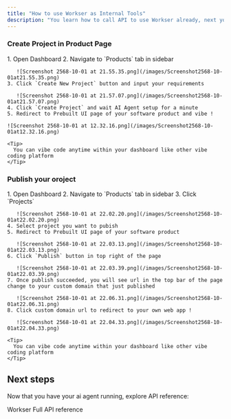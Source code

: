 ```yaml
---
title: "How to use Workser as Internal Tools"
description: "You learn how to call API to use Workser already, next you can also vibe code in Workser yourself or with your internal employees in the company. "
---
```


### Create Project in Product Page

<AccordionGroup>
  <Accordion title="Create new Project" defaultOpen={false} icon="window">
    1. Open Dashboard
    2. Navigate to `Products` tab in sidebar

       ![Screenshot 2568-10-01 at 21.55.35.png](/images/Screenshot2568-10-01at21.55.35.png)
    3. Click `Create New Project` button and input your requirements

       ![Screenshot 2568-10-01 at 21.57.07.png](/images/Screenshot2568-10-01at21.57.07.png)
    4. Click `Create Project` and wait AI Agent setup for a minute
    5. Redirect to Prebuilt UI page of your software product and vibe !

    ![Screenshot 2568-10-01 at 12.32.16.png](/images/Screenshot2568-10-01at12.32.16.png)

    <Tip>
      You can vibe code anytime within your dashboard like other vibe coding platform
    </Tip>
  </Accordion>
</AccordionGroup>

### Publish your oroject 

<AccordionGroup>
  <Accordion title="Publish project" defaultOpen={false} icon="cloud-arrow-up">
    1. Open Dashboard
    2. Navigate to `Products` tab in sidebar
    3. Click `Projects` 

       ![Screenshot 2568-10-01 at 22.02.20.png](/images/Screenshot2568-10-01at22.02.20.png)
    4. Select project you want to pubish
    5. Redirect to Prebuilt UI page of your software product

       ![Screenshot 2568-10-01 at 22.03.13.png](/images/Screenshot2568-10-01at22.03.13.png)
    6. Click `Publish` button in top right of the page

       ![Screenshot 2568-10-01 at 22.03.39.png](/images/Screenshot2568-10-01at22.03.39.png)
    7. Once publish succeeded, you will see url in the top bar of the page change to your custom domain that just published

       ![Screenshot 2568-10-01 at 22.06.31.png](/images/Screenshot2568-10-01at22.06.31.png)
    8. Click custom domain url to redirect to your own web app !

       ![Screenshot 2568-10-01 at 22.04.33.png](/images/Screenshot2568-10-01at22.04.33.png)

    <Tip>
      You can vibe code anytime within your dashboard like other vibe coding platform
    </Tip>
  </Accordion>
</AccordionGroup>

## Next steps

Now that you have your ai agent running, explore API reference:

<CardGroup cols={2}>
  <Card title="API documentation" icon="code" href="/api-reference">
    Workser Full API reference
  </Card>
</CardGroup>